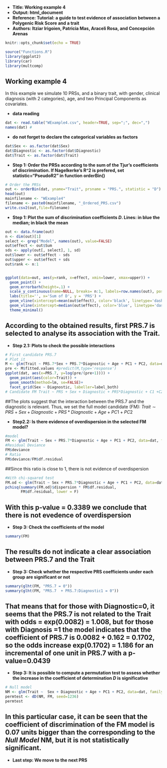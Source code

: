 
- **Title: Working example 4**
- **Output: html_document**
- **Reference: Tutorial: a guide to test evidence of association between a Polygenic Risk Score and a trait**
- **Authors: Itziar Irigoien, Patricia Mas, Araceli Rosa, and Concepción Arenas**


```{r setup, include=FALSE}
knitr::opts_chunk$set(echo = TRUE)
```

```{r, include=FALSE}
source("Functions.R")
library(ggplot2)
library(car)
library(multcomp)
```


## Working example 4

In this example we simulate 10 PRSs, and a binary trait, with gender, clinical diagnosis (with 2 categories), age, and two Principal Components as covariates. 

- **data reading**
```{r}
dat <- read.table("WExample4.csv", header=TRUE, sep=";", dec=",")
names(dat) #
```

- **do not forget to declare the categorical variables as factors**
```{r}
dat$Sex <- as.factor(dat$Sex)
dat$Diagnostic <- as.factor(dat$Diagnostic)
dat$Trait <- as.factor(dat$Trait)
```

- **Step 1: Order  the PRSs according to the sum of  the Tjur's coefficients of discrimination. If Nagelkerke's R^2 is prefered, set statistic="PseudoR2" in function orderBin()**
```{r}
# Order the PRSs
out <- orderBin(dat, yname="Trait", prsname = "PRS.", statistic = "D")
head(out)
mainfilename <- "WExample4"
filename <- paste0(mainfilename, "_Ordered_PRS.csv")
write.csv2(out,file=filename)
```

- **Step 1: Plot the sum of discrimination coefficients  $D$. Lines: in blue the median; in black the mean**
```{r}
out <- data.frame(out) 
n <- dim(out)[1]
select <- grep("Model", names(out), value=FALSE)
out$effect <- out$Sum
sds <- apply(out[, select], 1, sd)
out$lower <- out$effect - sds
out$upper <- out$effect + sds
out$rank <- n:1


ggplot(data=out, aes(y=rank, x=effect, xmin=lower, xmax=upper)) +
  geom_point() +
  geom_errorbarh(height=.1) +
  scale_y_continuous(name=NULL, breaks= n:1, labels=row.names(out), position="right") +
  labs(title='', x='Sum of D', y = 'PRS') +
  geom_vline(xintercept=mean(out$effect), color='black', linetype='dashed') +
  geom_vline(xintercept=median(out$effect), color='blue', linetype='dashed') +
  theme_minimal()

```

## According to the obtained results, first PRS.7 is selected to analyse its association with the Trait.

- **Step 2.1: Plots to check the possible interactions**
```{r}
# First candidate PRS.7
# Plot it
M <- glm(Trait ~ PRS.7*Sex + PRS.7*Diagnostic + Age + PC1 + PC2, data=dat, family=binomial())
pre <- M$fitted.values #predict(M,type='response')   
ggplot(dat, aes(x=PRS.7, y=log(pre/(pre+1)))) +
  geom_point(aes(color=Trait)) +
  geom_smooth(method=lm, se=FALSE)+
  facet_grid(Sex ~ Diagnostic, labeller=label_both)
# Candidate FM Trait ~ PRS + Sex + Diagnostic + PRS*Diagnostic + C1 +C2
```

##The plots suggest that the interaction between the PRS.7 and the diagnostic is relevant. Thus, we set the full model candidate (FM): $Trait \sim PRS + Sex + Diagnostic + PRS*Diagnostic + Age + PC1 +PC2$

- **Step2.2: Is there evidence of overdispersion in the selected FM model?**
```{r}
#model
FM <- glm(Trait ~ Sex + PRS.7*Diagnostic + Age + PC1 + PC2, data=dat, family=binomial())
#Residual Deviance
FM$deviance
# Ratio 
FM$deviance/FM$df.residual

```

##Since this ratio is close to 1, there is not evidence of overdispersion

```{r}
#With chi-squared test
FM.od <- glm(Trait ~ Sex + PRS.7*Diagnostic + Age + PC1 + PC2, data=dat, family=quasibinomial())
pchisq(summary(FM.od)$dispersion * FM$df.residual,
       FM$df.residual, lower = F)
```

## With this p-value = 0.3389 we conclude that there is not evedence of overdispersion

- **Step 3: Check the coefficients of the model**
```{r}
summary(FM)
```

## The results do not indicate a clear association between PRS.7 and the Trait

\begin{itemize}
    \item $\widehat{log(p/1-p)} = 1.953 + 0.008\times PRS.7 + 0.446\times Sex + 0.044\times Age - 5.566\times PC1 + 3.785\times PC2$ if Diagnostic = 0.
    \item $\widehat{log(p/1-p)} = (1.953+16.714) + (0.008+0.162)\times PRS.7 + 0.446\times Sex + 0.044\times Age - 5.566\times PC1 + 3.785\times PC2$ if Diagnostic = 1.
\end{itemize}

- **Step 3: Check whether the respective PRS coefficients under each group are significant or not**
```{r}
summary(glht(FM, "PRS.7 = 0"))
summary(glht(FM, "PRS.7  + PRS.7:Diagnostic1 = 0"))
```

## That means that for those with Diagnostic=0, it seems that the PRS.7 is not related to the Trait with odds = exp(0.0082) = 1.008, but for those with Diagnosis =1 the model indicates that the coefficient of PRS.7 is 0.0082 + 0.162 = 0.1702, so the odds increase exp(0.1702) = 1.186 for an incremental of one unit in PRS.7 with a p-value=0.0439


- **Step 3: It is possible to compute a permutation test to assess whether the increase in the coefficient of determination $D$ is significative**
```{r}
# Null model
NM <- glm(Trait ~  Sex + Diagnostic + Age + PC1 + PC2, data=dat, family=binomial() )
permtest <- dD(NM, FM, seed=1236)
permtest
```
## In this particular case, it can be seen that the coefficient of discrimination of the FM model is 0.07 units bigger than the corresponding to the *Null Model* NM, but it is not statistically significant.

- **Last step: We move to the next PRS**

